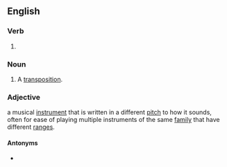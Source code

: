 ==English==

===Verb===
{{head|en|verb form}}

# {{present participle of|en|transpose|nocat=1}}

===Noun===
{{en-noun}}

# A [[transposition]].

{{wikipedia}}
===Adjective===
{{en-adj|-}}

{{lb|en|music}} a musical [[instrument]] that is written in a different [[pitch]] to how it sounds, often for ease of playing multiple instruments of the same [[family]] that have different [[range]]s.
: {{ux|en|Trumpet is a '''transposing''' instrument while trombone is not.}}

====Antonyms====
* {{l|en|non-transposing}}